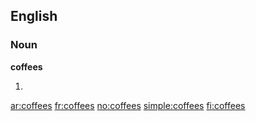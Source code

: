 ==English==

===Noun===
'''coffees'''

# {{plural of|coffee}}

[[ar:coffees]]
[[fr:coffees]]
[[no:coffees]]
[[simple:coffees]]
[[fi:coffees]]